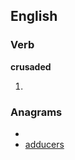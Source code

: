==English==

===Verb===
'''crusaded'''

# {{past of|[[crusade]]}}

===Anagrams===
* {{alphagram|acddersu}}
* [[adducers#English|adducers]]